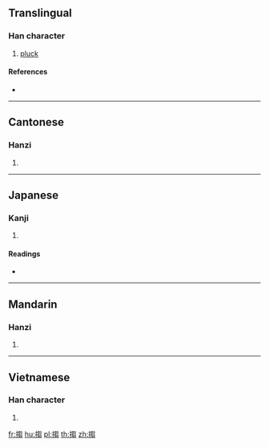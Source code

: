 ==Translingual==

===Han character===
{{Han char|rn=64|rad=手|as=10|sn=13|four=57027|canj=QPUU|ids=⿰扌芻}}

# [[pluck]]

====References====
* {{Han ref|kx=0445.420|dkj=12453|dj=0796.210|hdz=31935.070|uh=640A|ud=25610|bh=DDB1|bd=56753}}

----

==Cantonese==

===Hanzi===
{{yue-hanzi|jyut=[[cau1]]|y=chau1}}

# {{defn|lang=yue|sort=手10}}

----

==Japanese==

===Kanji===
{{ja-kanji|grade=|rs=手10}}

# {{defn|lang=ja|sort=手10}}

====Readings====
* {{ja-readings|on=[[しゅう]] (shū), [[しゅ]] (shu), [[す]] (su)|kun=}}

----

==Mandarin==

===Hanzi===
{{cmn-hanzi|pin=[[chōu]] ([[chou1]])|wg=ch'ou<sup>1</sup>}}

# {{defn|lang=cmn|sort=手10}}

----

==Vietnamese==

===Han character===
{{vi-hantu|rs=手10|so}}

# {{defn|lang=vi|sort=手10}}

[[fr:搊]]
[[hu:搊]]
[[pl:搊]]
[[th:搊]]
[[zh:搊]]